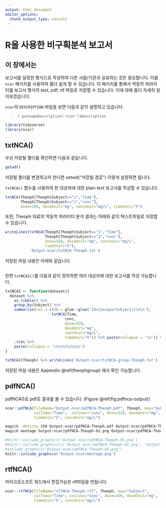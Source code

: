```yaml
---
output: html_document
editor_options: 
  chunk_output_type: console
---
```


# R을 사용한 비구획분석 보고서 {#ncar}

## 이 장에서는 {#summary-ncar}

보고서를 일정한 형식으로 작성하여 다른 사람/기관과 공유하는 것은 중요합니다. 이를 `ncar` 패키지를 사용하여 좀더 쉽게 할 수 있습니다.
이 패키지를 통해서 약동학 파라이터를 보고서 형식의 text, pdf, rtf 파일로 저장할 수 있습니다.
이에 대해 좀더 자세히 알아보겠습니다.

`ncar`의 `DESCRIPTION` 파일을 보면 다음과 같이 설명하고 있습니다.

> `r packageDescription('ncar')$Description`


```r
library(tidyverse)
library(ncar)
```

## txtNCA()

우선 저장될 폴더를 확인하면 다음과 같습니다.

```r
getwd()
```

저장될 폴더를 변경하고자 한다면 setwd("저장될 경로") 이렇게 설정하면 됩니다.

`txtNCA()` 함수를 사용하여 한 대상자에 대한 plain text 보고서를 작성할 수 있습니다.

```r
txtNCA(Theoph[Theoph$Subject=="1","Time"],
       Theoph[Theoph$Subject=="1","conc"], 
       dose=320, doseUnit="mg", concUnit="mg/L", timeUnit="h")
```

또한, Theoph 자료의 약동학 파라미터 분석 결과는 아래와 같이 텍스트파일로 저장할 수 있습니다.

```r
writeLines(txtNCA(Theoph[Theoph$Subject=="1","Time"],
                  Theoph[Theoph$Subject=="1","conc"], 
                  dose=320, doseUnit="mg", concUnit="mg/L",
                  timeUnit="h"), 
           'Output-ncar/txtNCA-Theoph.txt')
```

저장된 파일 내용은 아래와 같습니다.

```bash
```

한편 `txtNCA2()`를 다음과 같이 정의하면 여러 대상자에 대한 보고서를 작성 가능합니다.

```r
txtNCA2 <- function(dataset){
  dataset %>% 
    as_tibble() %>% 
    group_by(Subject) %>% 
    summarise(res = c(ID = glue::glue('ID={unique(Subject)}\n\n'),
                     txtNCA(Time, 
                           conc, 
                           dose=320, 
                           doseUnit="mg", 
                           concUnit="mg/L", 
                           timeUnit="h")) %>% paste(collapse = '\n')) %>%
    .$res %>%
    paste(collapse = '\n\n\n\n\n\n')
}
```

```r
txtNCA2(Theoph) %>% writeLines('Output-ncar/txtNCA-group-Theoph.txt')
```

저장된 파일 내용은 Appendix \@ref(theophgroup) 에서 확인 가능합니다.

<!--Indometh의 경우 Appendix \@ref(indomethgroup)-->

## pdfNCA()

pdfNCA()로 pdf로 결과를 볼 수 있습니다. (Figure \@ref(fig:pdfnca-output))

```r
ncar::pdfNCA(fileName="Output-ncar/pdfNCA-Theoph.pdf", Theoph, key="Subject", 
             colTime="Time",  colConc="conc", dose=320, doseUnit="mg", 
             timeUnit="h", concUnit="mg/L")
```

```bash
magick -density 150 Output-ncar/pdfNCA-Theoph.pdf Output-ncar/pdfNCA-Theoph-%02d.png
magick montage Output-ncar/pdfNCA-Theoph-01.png Output-ncar/pdfNCA-Theoph-02.png Output-ncar/montage.png
```

```r
#knitr::include_graphics('Output-ncar/pdfNCA-Theoph-01.png')
#knitr::include_graphics(c('Output-ncar/pdfNCA-Theoph-01.png', 'Output-ncar/pdfNCA-Theoph-02.png'))
#include_graphics('Output-ncar/pdfNCA-Theoph-02.png')
knitr::include_graphics('Output-ncar/montage.png')
```

## rtfNCA()

마이크로소프트 워드에서 편집가능한 rtf파일을 만듭니다.

```r
ncar::rtfNCA(fileName="rtfNCA-Theoph.rtf", Theoph, key="Subject", 
             colTime="Time", colConc="conc", dose=320, doseUnit="mg", 
             timeUnit="h", concUnit="mg/L")
```

